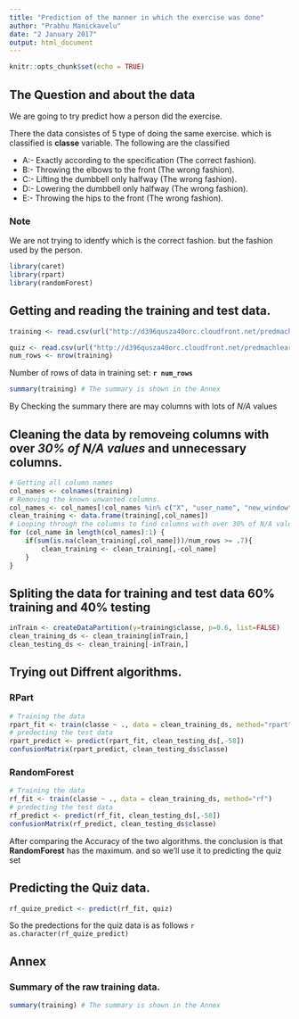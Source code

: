 ```yaml
---
title: "Prediction of the manner in which the exercise was done"
author: "Prabhu Manickavelu"
date: "2 January 2017"
output: html_document
---
```


```r
knitr::opts_chunk$set(echo = TRUE)
```

## The Question and about the data
We are going to try predict how a person did the exercise.

There the data consistes of 5 type of doing the same exercise. which is classified is **classe** variable. The following are the classified

* A:- Exactly according to the specification (The correct fashion).
* B:- Throwing the elbows to the front (The wrong fashion).
* C:- Lifting the dumbbell only halfway (The wrong fashion).
* D:- Lowering the dumbbell only halfway (The wrong fashion).
* E:- Throwing the hips to the front (The wrong fashion).

### Note
We are not trying to identfy which is the correct fashion. but the fashion used by the person. 

```r
library(caret)
library(rpart)
library(randomForest)
```

## Getting and reading the training and test data.
```r
training <- read.csv(url("http://d396qusza40orc.cloudfront.net/predmachlearn/pml-training.csv"), na.strings=c("NA","#DIV/0!",""))

quiz <- read.csv(url("http://d396qusza40orc.cloudfront.net/predmachlearn/pml-testing.csv"), na.strings=c("NA","#DIV/0!",""))
num_rows <- nrow(training)
```
Number of rows of data in training set: **`r num_rows`**
```r
summary(training) # The summary is shown in the Annex 
```
By Checking the summary there are may columns with lots of *N/A* values

## Cleaning the data by removeing columns with over *30% of N/A values* and unnecessary columns.
```r
# Getting all column names
col_names <- colnames(training) 
# Removing the known unwanted columns.
col_names <- col_names[!col_names %in% c("X", "user_name", "new_window")]
clean_training <- data.frame(training[,col_names])
# Looping through the columns to find columns with over 30% of N/A values and removing them
for (col_name in length(col_names):1) {
    if(sum(is.na(clean_training[,col_name]))/num_rows >= .7){
        clean_training <- clean_training[,-col_name]
    }
}
```

## Spliting the data for training and test data 60% training and 40% testing
```r
inTrain <- createDataPartition(y=training$classe, p=0.6, list=FALSE)
clean_training_ds <- clean_training[inTrain,]
clean_testing_ds <- clean_training[-inTrain,]
```

## Trying out Diffrent algorithms.
### RPart
```r
# Training the data
rpart_fit <- train(classe ~ ., data = clean_training_ds, method="rpart")
# predecting the test data
rpart_predict <- predict(rpart_fit, clean_testing_ds[,-58])
confusionMatrix(rpart_predict, clean_testing_ds$classe)
```

### RandomForest
```r
# Training the data
rf_fit <- train(classe ~ ., data = clean_training_ds, method="rf")
# predecting the test data
rf_predict <- predict(rf_fit, clean_testing_ds[,-58])
confusionMatrix(rf_predict, clean_testing_ds$classe)
```

After comparing the Accuracy of the two algorithms. the conclusion is that **RandomForest** has the maximum. and so we'll use it to predicting the quiz set

## Predicting the Quiz data.
```r
rf_quize_predict <- predict(rf_fit, quiz)
```
So the predections for the quiz data is as follows `r as.character(rf_quize_predict)`

## Annex
### Summary of the raw training data.
```r
summary(training) # The summary is shown in the Annex 
```
